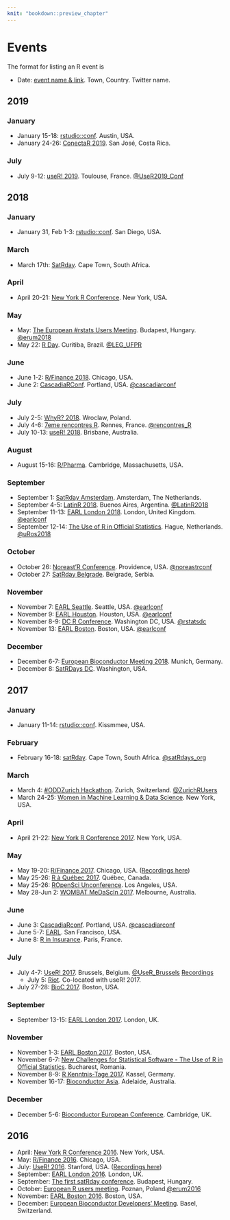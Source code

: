 ```yaml
---
knit: "bookdown::preview_chapter"
---
```


# Events

The format for listing an R event is

  * Date: [event name & link](http://www.example.com). Town, Country. Twitter name.

## 2019 {-}

### January

  * January 15-18: [rstudio::conf](https://www.rstudio.com/conference/). Austin, USA.
  * January 24-26: [ConectaR 2019](http://www.conectar2019.ucr.ac.cr/). San José, Costa Rica.

### July

  * July 9-12: [useR! 2019](http://www.user2019.fr/). Toulouse, France. [\@UseR2019_Conf](https://twitter.com/UseR2019_Conf)

## 2018 {-}

### January

  * January 31, Feb 1-3: [rstudio::conf](https://www.rstudio.com/conference/). San Diego, USA.

### March

  * March 17th: [SatRday](http://capetown2018.satrdays.org/). Cape Town, South Africa.

### April
 * April 20-21: [New York R Conference](http://rstats.nyc/). New York, USA.
 
### May

  * May: [The European #rstats Users Meeting](http://2018.erum.io/). Budapest, Hungary. [\@erum2018](https://twitter.com/erum2018)
  * May 22: [R Day](http://rday.leg.ufpr.br/). Curitiba, Brazil. [\@LEG_UFPR](https://twitter.com/LEG_UFPR)

### June

 *  June 1-2: [R/Finance 2018](http://www.rinfinance.com). Chicago, USA.
 *  June 2: [CascadiaRConf](https://www.cascadiarconf.com). Portland, USA. [\@cascadiarconf](https://twitter.com/cascadiarconf)

### July

 * July 2-5: [WhyR? 2018](http://whyr2018.pl/). Wroclaw, Poland.
 * July 4-6: [7eme rencontres R](https://r2018-rennes.sciencesconf.org). Rennes, France. [\@rencontres_R](https://twitter.com/rencontres_R)
 * July 10-13: [useR! 2018](https://user2018.r-project.org/). Brisbane, Australia.

### August

 * August 15-16: [R/Pharma](http://rinpharma.com/). Cambridge, Massachusetts, USA.

### September

 * September 1: [SatRday Amsterdam](http://amsterdam2018.satrdays.org/). Amsterdam, The Netherlands.
 * September 4-5: [LatinR 2018](http://latin-r.com/). Buenos Aires, Argentina. [\@LatinR2018](https://twitter.com/latinr2018)
 * September 11-13: [EARL London 2018](https://earlconf.com/london/). London, United Kingdom. [\@earlconf](https://twitter.com/earlconf)
 * September 12-14: [The Use of R in Official Statistics](https://www.aanmelder.nl/uros2018). Hague, Netherlands. [\@uRos2018](https://twitter.com/uRos2018)

### October

 * October 26: [Noreast'R Conference](http://noreastrconf.com/). Providence, USA. [\@noreastrconf](https://twitter.com/noreastrconf/)
 * October 27: [SatRday Belgrade](http://belgrade2018.satrdays.org/). Belgrade, Serbia.

### November

 * November 7: [EARL Seattle](https://earlconf.com/boston). Seattle, USA. [\@earlconf](https://twitter.com/earlconf)
 * November 9: [EARL Houston](https://earlconf.com/boston). Houston, USA. [\@earlconf](https://twitter.com/earlconf)
 * November 8-9: [DC R Conference](https://www.rstats.ai/). Washington DC, USA. [\@rstatsdc](https://twitter.com/rstatsdc)
 * November 13: [EARL Boston](https://earlconf.com/boston). Boston, USA. [\@earlconf](https://twitter.com/earlconf)

### December

 * December 6-7: [European Bioconductor Meeting 2018](https://bioconductor.github.io/EuroBioc2018/). Munich, Germany.
 * December 8: [SatRDays DC](https://dc2018.satrdays.org/). Washington, USA.

## 2017 {-}

### January

 * January 11-14: [rstudio::conf](https://www.rstudio.com/conference/). Kissmmee, USA.

### February

  * February 16-18: [satRday](http://satrdays.org/capetown2017/). Cape Town, South Africa. [\@satRdays_org](https://twitter.com/satRdays_org)
  
### March

  * March 4: [#ODDZurich Hackathon](http://zurich-r-user-group.github.io/hackathon.html). Zurich, Switzerland. [\@ZurichRUsers](https://twitter.com/ZurichRUsers)
  * March 24-25: [Women in Machine Learning & Data Science](http://www.wimldsdatadive.com/hackathons/2). New York, USA.

### April

  * April 21-22: [New York R Conference 2017](http://www.rstats.nyc). New York, USA.
  
### May

  * May 19-20: [R/Finance 2017](http://www.rinfinance.com). Chicago, USA. ([Recordings here](https://channel9.msdn.com/Events/RFinance/RFinance-2017))
  * May 25-26: [R à Québec 2017](http://raquebec.ulaval.ca/2017/). Québec, Canada.
  * May 25-26: [ROpenSci Unconference](https://ropensci.org/community/events.html). Los Angeles, USA.
  * May 28-Jun 2: [WOMBAT MeDaScIn 2017](http://www.datasciencemelbourne.com/medascin2017/). Melbourne, Australia.
  
### June

  * June 3: [CascadiaRconf](https://cascadiarconf.com/2017). Portland, USA. [\@cascadiarconf](https://twitter.com/cascadiarconf)
  * June 5-7: [EARL](http://www.mango-solutions.com/wp/2017/01/earl-2017-abstract-submissions-open-for-san-francisco-and-london-san-francisco-dates-and-venue-announced/). San Francisco, USA.
   * June 8: [R in Insurance](https://rininsurance17.sciencesconf.org/). Paris, France. 
   
### July

  * July 4-7: [UseR! 2017](http://www.user2017.brussels/). Brussels, Belgium. [\@UseR_Brussels](https://twitter.com/UseR_Brussels) [Recordings](https://channel9.msdn.com/events/useR-international-R-User-conferences/)
    * July 5: [Riot](http://riotworkshop.github.io/). Co-located with useR! 2017.
  * July 27-28: [BioC 2017](https://www.bioconductor.org/help/course-materials/2017/BioC2017/). Boston, USA.
  
### September

  * September 13-15: [EARL London 2017](https://earlconf.com/london/). London, UK.

### November
  
  * November 1-3: [EARL Boston 2017](https://earlconf.com/boston/). Boston, USA.
  * November 6-7: [New Challenges for Statistical Software - The Use of R in Official Statistics](http://www.r-project.ro/conference2017/). Bucharest, Romania.
  * November 8-9: [R Kenntnis-Tage 2017](http://www.eoda.de/de/R-Kenntnis-Tage.html). Kassel, Germany.
  * November 16-17: [Bioconductor Asia](https://www.abacbs.org/conference-workshops#bioc2017-link). Adelaide, Australia.

### December

  * December 5-6: [Bioconductor European Conference](https://bioconductor.org/help/course-materials/2017/BioCEurope/). Cambridge, UK.

## 2016 {-}

  * April: [New York R Conference 2016](http://www.rstats.nyc). New York, USA.
  * May: [R/Finance 2016](http://www.rinfinance.com). Chicago, USA.
  * July: [UseR! 2016](http://user2016.org/). Stanford, USA. ([Recordings here](https://channel9.msdn.com/Events/useR-international-R-User-conference/useR2016))
  * September: [EARL London 2016](https://earlconf.com/london/). London, UK.
  * September: [The first satRday conference](http://budapest.satrdays.org). Budapest, Hungary.
  * October: [European R users meeting](http://erum.ue.poznan.pl/). Poznan, Poland.[\@erum2016](https://twitter.com/erum2016)
  * November: [EARL Boston 2016](https://earlconf.com/boston/). Boston, USA.
  * December: [European Bioconductor Developers' Meeting](http://scicore.ch/events/eurobioc2016/). Basel, Switzerland.
